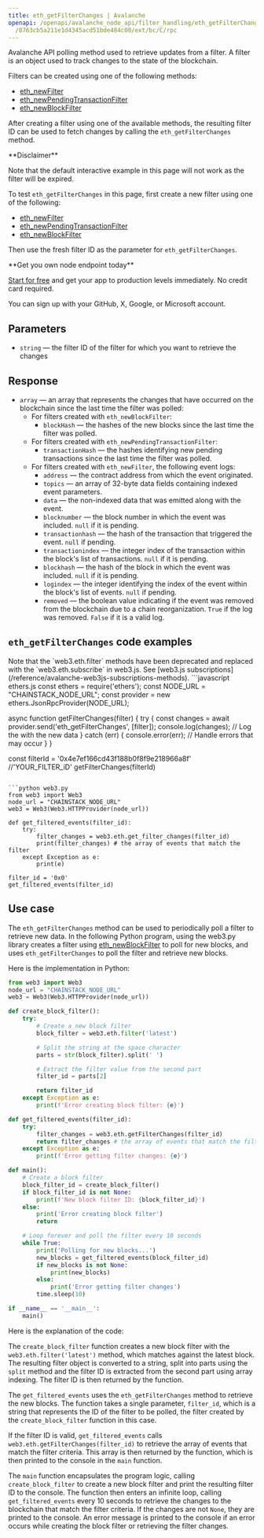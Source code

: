 ```yaml
---
title: eth_getFilterChanges | Avalanche
openapi: /openapi/avalanche_node_api/filter_handling/eth_getFilterChanges.json POST
  /8763cb5a211e1d4345acd51bde484c00/ext/bc/C/rpc
---
```


Avalanche API polling method used to retrieve updates from a filter. A filter is an object used to track changes to the state of the blockchain.

Filters can be created using one of the following methods:

* [eth\_newFilter](/reference/avalanche-newfilter)
* [eth\_newPendingTransactionFilter](/reference/avalanche-newpendingtransactionfilter)
* [eth\_newBlockFilter](/reference/avalanche-newblockfilter)

After creating a filter using one of the available methods, the resulting filter ID can be used to fetch changes by calling the `eth_getFilterChanges` method.

<Warning>
**Disclaimer**

Note that the default interactive example in this page will not work as the filter will be expired.

To test `eth_getFilterChanges` in this page, first create a new filter using one of the following:

* [eth\_newFilter](/reference/avalanche-newfilter)
* [eth\_newPendingTransactionFilter](/reference/avalanche-newpendingtransactionfilter)
* [eth\_newBlockFilter](/reference/avalanche-newblockfilter)

Then use the fresh filter ID as the parameter for `eth_getFilterChanges`.
</Warning>

<Check>
**Get you own node endpoint today**

[Start for free](https://console.chainstack.com/) and get your app to production levels immediately. No credit card required.

You can sign up with your GitHub, X, Google, or Microsoft account.
</Check>


## Parameters

* `string` — the filter ID of the filter for which you want to retrieve the changes

## Response

* `array` — an array that represents the changes that have occurred on the blockchain since the last time the filter was polled:
  + For filters created with `eth_newBlockFilter`:
    - `blockHash` — the hashes of the new blocks since the last time the filter was polled.
  + For filters created with `eth_newPendingTransactionFilter`:
    - `transactionHash` — the hashes identifying new pending transactions since the last time the filter was polled.
  + For filters created with `eth_newFilter`, the following event logs:
    - `address` — the contract address from which the event originated.
    - `topics` — an array of 32-byte data fields containing indexed event parameters.
    - `data` — the non-indexed data that was emitted along with the event.
    - `blocknumber` — the block number in which the event was included. `null` if it is pending.
    - `transactionhash` — the hash of the transaction that triggered the event. `null` if pending.
    - `transactionindex` — the integer index of the transaction within the block's list of transactions. `null` if it is pending.
    - `blockhash` — the hash of the block in which the event was included. `null` if it is pending.
    - `logindex` — the integer identifying the index of the event within the block's list of events. `null` if pending.
    - `removed` — the boolean value indicating if the event was removed from the blockchain due to a chain reorganization. `True` if the log was removed. `False` if it is a valid log.

## `eth_getFilterChanges` code examples

<Note>
Note that the `web3.eth.filter` methods have been deprecated and replaced with the `web3.eth.subscribe` in web3.js. See [web3.js subscriptions](/reference/avalanche-web3js-subscriptions-methods).
</Note>

<CodeGroup>
```javascript ethers.js
const ethers = require('ethers');
const NODE_URL = "CHAINSTACK_NODE_URL";
const provider = new ethers.JsonRpcProvider(NODE_URL);

async function getFilterChanges(filter) {
  try {
    const changes = await provider.send('eth_getFilterChanges', [filter]);
    console.log(changes); // Log the with the new data
  } catch (err) {
    console.error(err); // Handle errors that may occur
  }
}

const filterId =  '0x4e7ef166cd43f188b0f8f9e218966a8f' //'YOUR_FILTER_iD'
getFilterChanges(filterId)
```

```python web3.py
from web3 import Web3  
node_url = "CHAINSTACK_NODE_URL" 
web3 = Web3(Web3.HTTPProvider(node_url))

def get_filtered_events(filter_id):
    try:
        filter_changes = web3.eth.get_filter_changes(filter_id)
        print(filter_changes) # the array of events that match the filter
    except Exception as e:
        print(e)

filter_id = '0x0'
get_filtered_events(filter_id)       
```
</CodeGroup>


## Use case

The `eth_getFilterChanges` method can be used to periodically poll a filter to retrieve new data. In the following Python program, using the web3.py library creates a filter using [eth\_newBlockFilter](/reference/avalanche-newblockfilter) to poll for new blocks, and uses `eth_getFilterChanges` to poll the filter and retrieve new blocks.

Here is the implementation in Python:

```python main.py
from web3 import Web3  
node_url = "CHAINSTACK_NODE_URL" 
web3 = Web3(Web3.HTTPProvider(node_url))

def create_block_filter():
    try:
        # Create a new block filter
        block_filter = web3.eth.filter('latest')

        # Split the string at the space character
        parts = str(block_filter).split(' ')

        # Extract the filter value from the second part
        filter_id = parts[2]

        return filter_id
    except Exception as e:
        print(f'Error creating block filter: {e}')

def get_filtered_events(filter_id):
    try:
        filter_changes = web3.eth.getFilterChanges(filter_id)
        return filter_changes # the array of events that match the filter
    except Exception as e:
        print(f'Error getting filter changes: {e}')

def main():
    # Create a block filter
    block_filter_id = create_block_filter()
    if block_filter_id is not None:
        print(f'New block filter ID: {block_filter_id}')
    else:
        print('Error creating block filter')
        return

    # Loop forever and poll the filter every 10 seconds
    while True:
        print('Polling for new blocks...')
        new_blocks = get_filtered_events(block_filter_id)
        if new_blocks is not None:
            print(new_blocks)
        else:
            print('Error getting filter changes')
        time.sleep(10)

if __name__ == '__main__':
    main()
```


Here is the explanation of the code:

The `create_block_filter` function creates a new block filter with the `web3.eth.filter('latest')` method, which matches against the latest block. The resulting filter object is converted to a string, split into parts using the `split` method and the filter ID is extracted from the second part using array indexing. The filter ID is then returned by the function.

The `get_filtered_events` uses the `eth_getFilterChanges` method to retrieve the new blocks. The function takes a single parameter, `filter_id`, which is a string that represents the ID of the filter to be polled, the filter created by the `create_block_filter` function in this case.

If the filter ID is valid, `get_filtered_events` calls `web3.eth.getFilterChanges(filter_id)` to retrieve the array of events that match the filter criteria. This array is then returned by the function, which is then printed to the console in the `main` function.

The `main` function encapsulates the program logic, calling `create_block_filter` to create a new block filter and print the resulting filter ID to the console. The function then enters an infinite loop, calling `get_filtered_events` every 10 seconds to retrieve the changes to the blockchain that match the filter criteria. If the changes are not `None`, they are printed to the console. An error message is printed to the console if an error occurs while creating the block filter or retrieving the filter changes.

